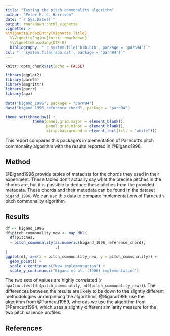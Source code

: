 ```yaml
---
title: "Testing the pitch commonality algorithm"
author: "Peter M. C. Harrison"
date: "`r Sys.Date()`"
output: rmarkdown::html_vignette
vignette: >
%\VignetteIndexEntry{Vignette Title}
  %\VignetteEngine{knitr::rmarkdown}
  %\VignetteEncoding{UTF-8}
  bibliography: "`r system.file('bib.bib', package = 'parn94')`"
csl: "`r system.file('apa.csl', package = 'parn94')`"
---
```


```r
knitr::opts_chunk$set(echo = FALSE)

library(ggplot2)
library(parn94)
library(magrittr)
library(purrr)
library(apa)

data("bigand_1996", package = "parn94")
data("bigand_1996_reference_chord", package = "parn94")

theme_set(theme_bw() +
            theme(panel.grid.major = element_blank(),
                  panel.grid.minor = element_blank(),
                  strip.background = element_rect(fill = "white")))
```

This report compares this package's implementation of Parncutt's pitch commonality algorithm with the results reported in @Bigand1996.

## Method

@Bigand1996 provide tables of metadata for the chords they used in their experiment. These tables don't actually say what the precise pitches in the chords are, but it is possible to deduce these pitches from the provided metadata. These chords and their metadata can be found in the dataset `bigand_1996`. We can use this data to compare implementations of Parncutt's pitch commonality algorithm.

## Results

```r
df <- bigand_1996 
df$pitch_commonality_new <- map_dbl(
  df$pitches,
  ~ pitch_commonality(as.numeric(bigand_1996_reference_chord),
                      .)
)
ggplot(df, aes(x = pitch_commonality_new, y = pitch_commonality)) +
  geom_point() +
  scale_x_continuous("New implementation") +
  scale_y_continuous("Bigand et al. (1996) implementation")
```

The two sets of values are highly correlated (`r apa(cor.test(df$pitch_commonality, df$pitch_commonality_new))`). The differences between the results are likely to be down to the slightly different methodologies underpinning the algorithms; @Bigand1996 use the algorithm from @Parncutt1989, whereas we use the algorithm from @Parncutt1994, which uses a slightly different similarity measure for the two pitch salience profiles.

## References
